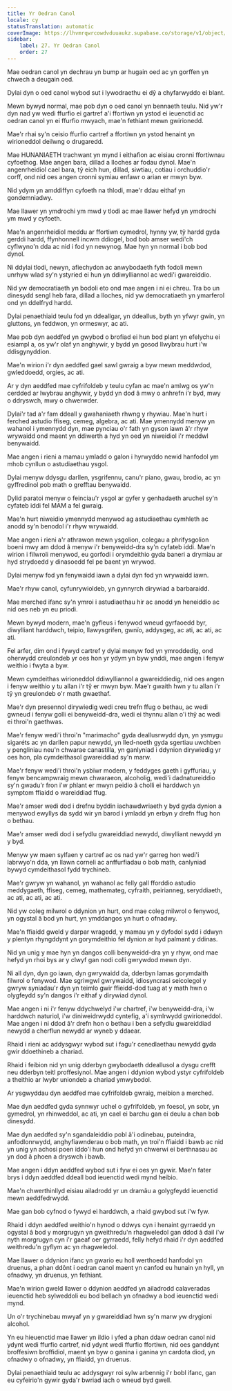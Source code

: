 ```yaml
---
title: Yr Oedran Canol
locale: cy
statusTranslation: automatic
coverImage: https://lhvmrqwrcowdvduuaukz.supabase.co/storage/v1/object/public/strapi-uploads/small_cover-educacion-fundamental.webp-2d51a7828a2b1309555be27f7e2a61a0.webp
sidebar:
    label: 27. Yr Oedran Canol
    order: 27
---
```

Mae oedran canol yn dechrau yn bump ar hugain oed ac yn gorffen yn chwech a deugain oed.

Dylai dyn o oed canol wybod sut i lywodraethu ei dŷ a chyfarwyddo ei blant.

Mewn bywyd normal, mae pob dyn o oed canol yn bennaeth teulu. Nid yw'r dyn nad yw wedi ffurfio ei gartref a'i ffortiwn yn ystod ei ieuenctid ac oedran canol yn ei ffurfio mwyach, mae'n fethiant mewn gwirionedd.

Mae'r rhai sy'n ceisio ffurfio cartref a ffortiwn yn ystod henaint yn wirioneddol deilwng o drugaredd.

Mae HUNANIAETH trachwant yn mynd i eithafion ac eisiau cronni ffortiwnau cyfoethog. Mae angen bara, dillad a lloches ar fodau dynol. Mae'n angenrheidiol cael bara, tŷ eich hun, dillad, siwtiau, cotiau i orchuddio'r corff, ond nid oes angen cronni symiau enfawr o arian er mwyn byw.

Nid ydym yn amddiffyn cyfoeth na thlodi, mae'r ddau eithaf yn gondemniadwy.

Mae llawer yn ymdrochi ym mwd y tlodi ac mae llawer hefyd yn ymdrochi ym mwd y cyfoeth.

Mae'n angenrheidiol meddu ar ffortiwn cymedrol, hynny yw, tŷ hardd gyda gerddi hardd, ffynhonnell incwm ddiogel, bod bob amser wedi'ch cyflwyno'n dda ac nid i fod yn newynog. Mae hyn yn normal i bob bod dynol.

Ni ddylai tlodi, newyn, afiechydon ac anwybodaeth fyth fodoli mewn unrhyw wlad sy'n ystyried ei hun yn ddiwylliannol ac wedi'i gwareiddio.

Nid yw democratiaeth yn bodoli eto ond mae angen i ni ei chreu. Tra bo un dinesydd sengl heb fara, dillad a lloches, nid yw democratiaeth yn ymarferol ond yn ddelfryd hardd.

Dylai penaethiaid teulu fod yn ddeallgar, yn ddeallus, byth yn yfwyr gwin, yn gluttons, yn feddwon, yn ormeswyr, ac ati.

Mae pob dyn aeddfed yn gwybod o brofiad ei hun bod plant yn efelychu ei esiampl a, os yw'r olaf yn anghywir, y bydd yn gosod llwybrau hurt i'w ddisgynyddion.

Mae'n wirion i'r dyn aeddfed gael sawl gwraig a byw mewn meddwdod, gwleddoedd, orgies, ac ati.

Ar y dyn aeddfed mae cyfrifoldeb y teulu cyfan ac mae'n amlwg os yw'n cerdded ar lwybrau anghywir, y bydd yn dod â mwy o anhrefn i'r byd, mwy o ddryswch, mwy o chwerwder.

Dylai'r tad a'r fam ddeall y gwahaniaeth rhwng y rhywiau. Mae'n hurt i ferched astudio ffiseg, cemeg, algebra, ac ati. Mae ymennydd menyw yn wahanol i ymennydd dyn, mae pynciau o'r fath yn gyson iawn â'r rhyw wrywaidd ond maent yn ddiwerth a hyd yn oed yn niweidiol i'r meddwl benywaidd.

Mae angen i rieni a mamau ymladd o galon i hyrwyddo newid hanfodol ym mhob cynllun o astudiaethau ysgol.

Dylai menyw ddysgu darllen, ysgrifennu, canu'r piano, gwau, brodio, ac yn gyffredinol pob math o grefftau benywaidd.

Dylid paratoi menyw o feinciau'r ysgol ar gyfer y genhadaeth aruchel sy'n cyfateb iddi fel MAM a fel gwraig.

Mae'n hurt niweidio ymennydd menywod ag astudiaethau cymhleth ac anodd sy'n benodol i'r rhyw wrywaidd.

Mae angen i rieni a'r athrawon mewn ysgolion, colegau a phrifysgolion boeni mwy am ddod â menyw i'r benyweidd-dra sy'n cyfateb iddi. Mae'n wirion i filwroli menywod, eu gorfodi i orymdeithio gyda baneri a drymiau ar hyd strydoedd y dinasoedd fel pe baent yn wrywod.

Dylai menyw fod yn fenywaidd iawn a dylai dyn fod yn wrywaidd iawn.

Mae'r rhyw canol, cyfunrywioldeb, yn gynnyrch dirywiad a barbaraidd.

Mae merched ifanc sy'n ymroi i astudiaethau hir ac anodd yn heneiddio ac nid oes neb yn eu priodi.

Mewn bywyd modern, mae'n gyfleus i fenywod wneud gyrfaoedd byr, diwylliant harddwch, teipio, llawysgrifen, gwnïo, addysgeg, ac ati, ac ati, ac ati.

Fel arfer, dim ond i fywyd cartref y dylai menyw fod yn ymroddedig, ond oherwydd creulondeb yr oes hon yr ydym yn byw ynddi, mae angen i fenyw weithio i fwyta a byw.

Mewn cymdeithas wirioneddol ddiwylliannol a gwareiddiedig, nid oes angen i fenyw weithio y tu allan i'r tŷ er mwyn byw. Mae'r gwaith hwn y tu allan i'r tŷ yn greulondeb o'r math gwaethaf.

Mae'r dyn presennol dirywiedig wedi creu trefn ffug o bethau, ac wedi gwneud i fenyw golli ei benyweidd-dra, wedi ei thynnu allan o'i thŷ ac wedi ei throi'n gaethwas.

Mae'r fenyw wedi'i throi'n "marimacho" gyda deallusrwydd dyn, yn ysmygu sigaréts ac yn darllen papur newydd, yn lled-noeth gyda sgertiau uwchben y pengliniau neu'n chwarae canastilla, yn ganlyniad i ddynion dirywiedig yr oes hon, pla cymdeithasol gwareiddiad sy'n marw.

Mae'r fenyw wedi'i throi'n ysbïwr modern, y feddyges gaeth i gyffuriau, y fenyw bencampwraig mewn chwaraeon, alcoholig, wedi'i dadnatureiddio sy'n gwadu'r fron i'w phlant er mwyn peidio â cholli ei harddwch yn symptom ffiaidd o wareiddiad ffug.

Mae'r amser wedi dod i drefnu byddin iachawdwriaeth y byd gyda dynion a menywod ewyllys da sydd wir yn barod i ymladd yn erbyn y drefn ffug hon o bethau.

Mae'r amser wedi dod i sefydlu gwareiddiad newydd, diwylliant newydd yn y byd.

Menyw yw maen sylfaen y cartref ac os nad yw'r garreg hon wedi'i labrwyo'n dda, yn llawn corneli ac anffurfiadau o bob math, canlyniad bywyd cymdeithasol fydd trychineb.

Mae'r gwryw yn wahanol, yn wahanol ac felly gall fforddio astudio meddygaeth, ffiseg, cemeg, mathemateg, cyfraith, peirianneg, seryddiaeth, ac ati, ac ati, ac ati.

Nid yw coleg milwrol o ddynion yn hurt, ond mae coleg milwrol o fenywod, yn ogystal â bod yn hurt, yn ymddangos yn hurt o ofnadwy.

Mae'n ffiaidd gweld y darpar wragedd, y mamau yn y dyfodol sydd i ddwyn y plentyn rhyngddynt yn gorymdeithio fel dynion ar hyd palmant y ddinas.

Nid yn unig y mae hyn yn dangos colli benyweidd-dra yn y rhyw, ond mae hefyd yn rhoi bys ar y clwyf gan nodi colli gwrywdod mewn dyn.

Ni all dyn, dyn go iawn, dyn gwrywaidd da, dderbyn lamas gorymdaith filwrol o fenywod. Mae sgriwgwl gwrywaidd, idiosyncrasi seicolegol y gwryw syniadau'r dyn yn teimlo gwir ffieidd-dod tuag at y math hwn o olygfeydd sy'n dangos i'r eithaf y dirywiad dynol.

Mae angen i ni i'r fenyw ddychwelyd i'w chartref, i'w benyweidd-dra, i'w harddwch naturiol, i'w diniweidrwydd cyntefig, a'i symlrwydd gwirioneddol. Mae angen i ni ddod â'r drefn hon o bethau i ben a sefydlu gwareiddiad newydd a cherflun newydd ar wyneb y ddaear.

Rhaid i rieni ac addysgwyr wybod sut i fagu'r cenedlaethau newydd gyda gwir ddoethineb a chariad.

Rhaid i feibion ​​nid yn unig dderbyn gwybodaeth ddeallusol a dysgu crefft neu dderbyn teitl proffesiynol. Mae angen i ddynion wybod ystyr cyfrifoldeb a theithio ar lwybr uniondeb a chariad ymwybodol.

Ar ysgwyddau dyn aeddfed mae cyfrifoldeb gwraig, meibion a merched.

Mae dyn aeddfed gyda synnwyr uchel o gyfrifoldeb, yn foesol, yn sobr, yn gymedrol, yn rhinweddol, ac ati, yn cael ei barchu gan ei deulu a chan bob dinesydd.

Mae dyn aeddfed sy'n sgandaleiddio pobl â'i odinebau, puteindra, anfodlonrwydd, anghyfiawnderau o bob math, yn troi'n ffiaidd i bawb ac nid yn unig yn achosi poen iddo'i hun ond hefyd yn chwerwi ei berthnasau ac yn dod â phoen a dryswch i bawb.

Mae angen i ddyn aeddfed wybod sut i fyw ei oes yn gywir. Mae'n fater brys i ddyn aeddfed ddeall bod ieuenctid wedi mynd heibio.

Mae'n chwerthinllyd eisiau ailadrodd yr un dramâu a golygfeydd ieuenctid mewn aeddfedrwydd.

Mae gan bob cyfnod o fywyd ei harddwch, a rhaid gwybod sut i'w fyw.

Rhaid i ddyn aeddfed weithio'n hynod o ddwys cyn i henaint gyrraedd yn ogystal â bod y morgrugyn yn gweithredu'n rhagweledol gan ddod â dail i'w nyth morgrugyn cyn i'r gaeaf oer gyrraedd, felly hefyd rhaid i'r dyn aeddfed weithredu'n gyflym ac yn rhagweledol.

Mae llawer o ddynion ifanc yn gwario eu holl werthoedd hanfodol yn druenus, a phan ddônt i oedran canol maent yn canfod eu hunain yn hyll, yn ofnadwy, yn druenus, yn fethiant.

Mae'n wirion gweld llawer o ddynion aeddfed yn ailadrodd calaveradas ieuenctid heb sylweddoli eu bod bellach yn ofnadwy a bod ieuenctid wedi mynd.

Un o'r trychinebau mwyaf yn y gwareiddiad hwn sy'n marw yw drygioni alcohol.

Yn eu hieuenctid mae llawer yn ildio i yfed a phan ddaw oedran canol nid ydynt wedi ffurfio cartref, nid ydynt wedi ffurfio ffortiwn, nid oes ganddynt broffesiwn broffidiol, maent yn byw o ganina i ganina yn cardota diod, yn ofnadwy o ofnadwy, yn ffiaidd, yn druenus.

Dylai penaethiaid teulu ac addysgwyr roi sylw arbennig i'r bobl ifanc, gan eu cyfeirio'n gywir gyda'r bwriad iach o wneud byd gwell.

